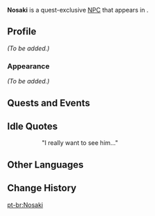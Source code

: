 {{Meta
<!-- Remove this template after adding the missing info -->
|missing_NPC_profile  = yes
}}
{{Character Infobox
|type             = Quest NPC
|image            = NPC Nosaki.png
|region           = Inazuma
|location         = Inazuma
}}
'''Nosaki''' is a quest-exclusive [[NPC]] that appears in {{Quest|Upon the Plain, a Purple Shadow}}.

==Profile==
<!-- Detailed story/lore information goes here. -->
''(To be added.)''

===Appearance===
<!-- Keep appearance section short and concise. Limit to 2 paragraphs with 3-4 sentences each. -->
''(To be added.)''

==Quests and Events==
{{Quests and Events}}

==Idle Quotes==
{{Dialogue Start}}
:: {{A|vo wylq101 7 nozaki 01.ogg}} "I really want to see him..."
{{Dialogue End}}

==Other Languages==
{{Other Languages
|default_hidden = 1
|en      = Nosaki
|zhs     = 野崎
|zhs_rm  = Yěqí
|zht     = 野崎
|zht_rm  = Yěqí
|ja      = 野崎
|ja_rm   = Nosaki
|ko      = 노자키
|es      = Nosaki
|fr      = Nosaki
|ru      = Носаки
|th      = Nosaki
|vi      = Nosaki
|de      = Nosaki
|id      = Nosaki
|pt      = Nosaki
|tr      = Nosaki
|it      = Nosaki
}}

==Change History==
{{Change History|2.8}}
<!--
==References==
{{Reflist}}
-->

[[pt-br:Nosaki]]